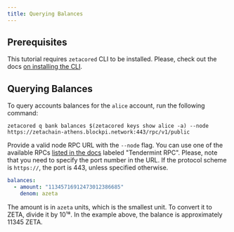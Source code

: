 ```yaml
---
title: Querying Balances
---
```


## Prerequisites

This tutorial requires `zetacored` CLI to be installed. Please, check out the
docs [on installing the CLI](/users/cli/setup).

## Querying Balances

To query accounts balances for the `alice` account, run the following command:

```
zetacored q bank balances $(zetacored keys show alice -a) --node https://zetachain-athens.blockpi.network:443/rpc/v1/public
```

Provide a valid node RPC URL with the `--node` flag. You can use one of the
available RPCs [listed in the docs](/reference/network/api) labeled "Tendermint
RPC". Please, note that you need to specify the port number in the URL. If the
protocol scheme is `https://`, the port is 443, unless specified otherwise.

```yml
balances:
  - amount: "11345716912473012386685"
    denom: azeta
```

The amount is in `azeta` units, which is the smallest unit. To convert it to
ZETA, divide it by 10¹⁸. In the example above, the balance is approximately
11345 ZETA.
